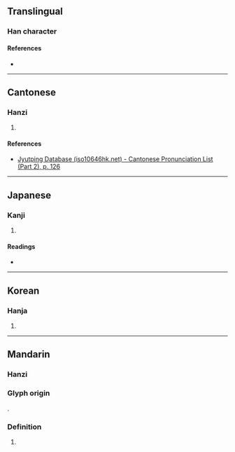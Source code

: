 {{character info/new}}
==Translingual==

===Han character===
{{Han char|rn=75|rad=木|as=04|sn=8|four=41912|canj=DMSU|ids=⿰木厄}}

====References====
* {{Han ref|kx=0516.070|dkj=14553|dj=0904.020|hdz=21167.020|uh=6799|ud=26521|bh=CCE2|bd=52450}}

----

==Cantonese==

===Hanzi===
{{yue-hanzi|jyut=[[ngo4]], [[o4]]|y=ngo4, o4}}

# {{defn|lang=yue|sort=木04}}

====References====
* [http://www.iso10646hk.net/jp/document/download.jsp Jyutping Database (iso10646hk.net) - Cantonese Pronunciation List (Part 2), p. 126]

----

==Japanese==

===Kanji===
{{ja-kanji|grade=|rs=木04}}

# {{defn|lang=ja|sort=木04}}

====Readings====
* {{ja-readings|on=[[が]] (ga), [[あく]] (aku), [[やく]] (yaku)|kun=[[ふし]] (fushi)}}

----

==Korean==

===Hanja===
{{ko-hanja|hangeul=와|eumhun=|rv=wa|mr=wa|y=wa}}

# {{defn|lang=ko|sort=木04}}

----

==Mandarin==

===Hanzi===
{{cmn-hanzi|pin=[[ě]] ([[e3]]), [[è]] ([[e4]])|wg=o<sup>3</sup>, o<sup>4</sup>}}

===Glyph origin===
{{Han compound|木|厄|c1=s|c2=p|t1=tree|ls=psc}}.

===Definition===
# {{defn|lang=cmn|sort=木04}}